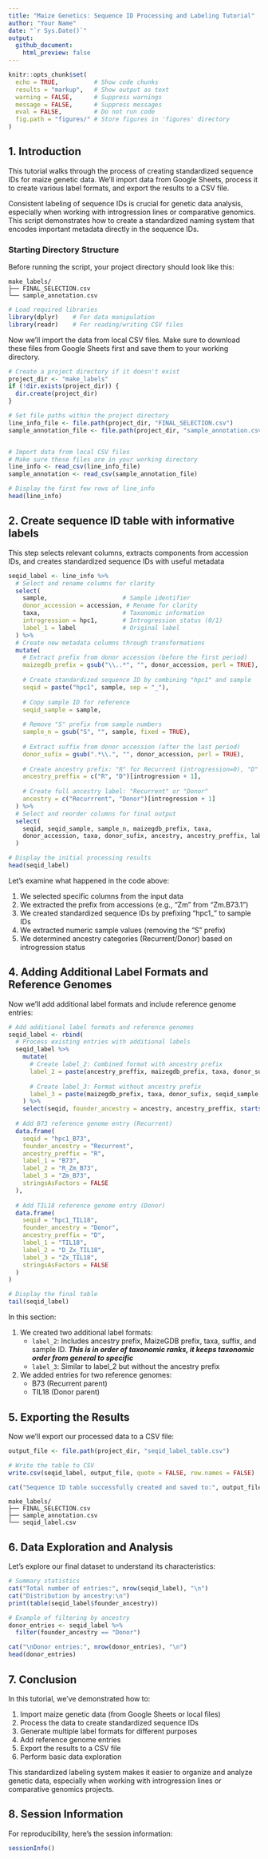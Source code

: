 ```yaml
---
title: "Maize Genetics: Sequence ID Processing and Labeling Tutorial"
author: "Your Name"
date: "`r Sys.Date()`"
output: 
  github_document:
    html_preview: false
---
```


```r
knitr::opts_chunk$set(
  echo = TRUE,          # Show code chunks
  results = "markup",   # Show output as text
  warning = FALSE,      # Suppress warnings
  message = FALSE,      # Suppress messages
  eval = FALSE,         # Do not run code
  fig.path = "figures/" # Store figures in 'figures' directory
)
```



## 1. Introduction
This tutorial walks through the process of creating standardized sequence IDs for maize genetic data. We'll import data from Google Sheets, process it to create various label formats, and export the results to a CSV file.

Consistent labeling of sequence IDs is crucial for genetic data analysis, especially when working with introgression lines or comparative genomics. This script demonstrates how to create a standardized naming system that encodes important metadata directly in the sequence IDs.

### Starting Directory Structure

Before running the script, your project directory should look like this:

```
make_labels/
├── FINAL_SELECTION.csv
└── sample_annotation.csv
```


```r
# Load required libraries
library(dplyr)    # For data manipulation
library(readr)    # For reading/writing CSV files
```

Now we'll import the data from local CSV files. Make sure to download these files from Google Sheets first and save them to your working directory.

```r

# Create a project directory if it doesn't exist
project_dir <- "make_labels"
if (!dir.exists(project_dir)) {
  dir.create(project_dir)
}

# Set file paths within the project directory
line_info_file <- file.path(project_dir, "FINAL_SELECTION.csv")
sample_annotation_file <- file.path(project_dir, "sample_annotation.csv")


# Import data from local CSV files
# Make sure these files are in your working directory
line_info <- read_csv(line_info_file)
sample_annotation <- read_csv(sample_annotation_file)

# Display the first few rows of line_info
head(line_info)
```


## 2. Create sequence ID table with informative labels
This step selects relevant columns, extracts components from accession IDs, and creates standardized sequence IDs with useful metadata

```r
seqid_label <- line_info %>%
  # Select and rename columns for clarity
  select(
    sample,                     # Sample identifier
    donor_accession = accession, # Rename for clarity
    taxa,                       # Taxonomic information
    introgression = hpc1,       # Introgression status (0/1)
    label_1 = label             # Original label
  ) %>%
  # Create new metadata columns through transformations
  mutate(
    # Extract prefix from donor accession (before the first period)
    maizegdb_prefix = gsub("\\..*", "", donor_accession, perl = TRUE),
    
    # Create standardized sequence ID by combining "hpc1" and sample
    seqid = paste("hpc1", sample, sep = "_"),
    
    # Copy sample ID for reference
    seqid_sample = sample,
    
    # Remove "S" prefix from sample numbers
    sample_n = gsub("S", "", sample, fixed = TRUE),
    
    # Extract suffix from donor accession (after the last period)
    donor_sufix = gsub(".*\\.", "", donor_accession, perl = TRUE),
    
    # Create ancestry prefix: "R" for Recurrent (introgression=0), "D" for Donor (introgression=1)
    ancestry_preffix = c("R", "D")[introgression + 1],
    
    # Create full ancestry label: "Recurrent" or "Donor"
    ancestry = c("Recurrrent", "Donor")[introgression + 1]
  ) %>%
  # Select and reorder columns for final output
  select(
    seqid, seqid_sample, sample_n, maizegdb_prefix, taxa, 
    donor_accession, taxa, donor_sufix, ancestry, ancestry_preffix, label_1
  )

# Display the initial processing results
head(seqid_label)
```


Let's examine what happened in the code above:

1. We selected specific columns from the input data
2. We extracted the prefix from accessions (e.g., "Zm" from "Zm.B73.1")
3. We created standardized sequence IDs by prefixing "hpc1_" to sample IDs
4. We extracted numeric sample values (removing the "S" prefix)
5. We determined ancestry categories (Recurrent/Donor) based on introgression status

## 4. Adding Additional Label Formats and Reference Genomes

Now we'll add additional label formats and include reference genome entries:

```r
# Add additional label formats and reference genomes
seqid_label <- rbind(
  # Process existing entries with additional labels
  seqid_label %>%
    mutate(
      # Create label_2: Combined format with ancestry prefix
      label_2 = paste(ancestry_preffix, maizegdb_prefix, taxa, donor_sufix, seqid_sample, sep = "_"),
      
      # Create label_3: Format without ancestry prefix
      label_3 = paste(maizegdb_prefix, taxa, donor_sufix, seqid_sample, sep = "_")
    ) %>% 
    select(seqid, founder_ancestry = ancestry, ancestry_preffix, starts_with("label")),
  
  # Add B73 reference genome entry (Recurrent)
  data.frame(
    seqid = "hpc1_B73", 
    founder_ancestry = "Recurrent", 
    ancestry_preffix = "R",
    label_1 = "B73", 
    label_2 = "R_Zm_B73", 
    label_3 = "Zm_B73",
    stringsAsFactors = FALSE
  ),
  
  # Add TIL18 reference genome entry (Donor)
  data.frame(
    seqid = "hpc1_TIL18", 
    founder_ancestry = "Donor", 
    ancestry_preffix = "D",
    label_1 = "TIL18", 
    label_2 = "D_Zx_TIL18", 
    label_3 = "Zx_TIL18",
    stringsAsFactors = FALSE
  )
)

# Display the final table
tail(seqid_label)
```

In this section:

1. We created two additional label formats:
   - `label_2`: Includes ancestry prefix, MaizeGDB prefix, taxa, suffix, and sample ID.
                ***This is in order of taxonomic ranks, it keeps taxonomic order from general to specific***
   - `label_3`: Similar to label_2 but without the ancestry prefix
   
2. We added entries for two reference genomes:
   - B73 (Recurrent parent)
   - TIL18 (Donor parent)

## 5. Exporting the Results

Now we'll export our processed data to a CSV file:

```r

output_file <- file.path(project_dir, "seqid_label_table.csv")

# Write the table to CSV
write.csv(seqid_label, output_file, quote = FALSE, row.names = FALSE)

cat("Sequence ID table successfully created and saved to:", output_file, "\n")
```

```
make_labels/
├── FINAL_SELECTION.csv
├── sample_annotation.csv
└── seqid_label.csv
```

## 6. Data Exploration and Analysis

Let's explore our final dataset to understand its characteristics:

```r
# Summary statistics
cat("Total number of entries:", nrow(seqid_label), "\n")
cat("Distribution by ancestry:\n")
print(table(seqid_label$founder_ancestry))

# Example of filtering by ancestry
donor_entries <- seqid_label %>% 
  filter(founder_ancestry == "Donor")

cat("\nDonor entries:", nrow(donor_entries), "\n")
head(donor_entries)
```

## 7. Conclusion

In this tutorial, we've demonstrated how to:

1. Import maize genetic data (from Google Sheets or local files)
2. Process the data to create standardized sequence IDs
3. Generate multiple label formats for different purposes
4. Add reference genome entries
5. Export the results to a CSV file
6. Perform basic data exploration

This standardized labeling system makes it easier to organize and analyze genetic data, especially when working with introgression lines or comparative genomics projects.

## 8. Session Information

For reproducibility, here's the session information:

```r
sessionInfo()
```